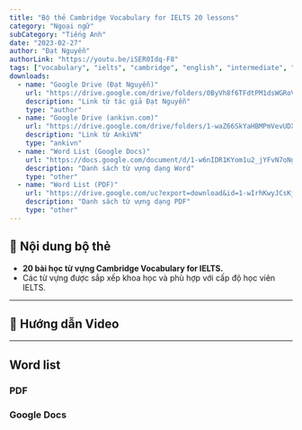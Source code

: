 ```yaml
---
title: "Bộ thẻ Cambridge Vocabulary for IELTS 20 lessons"
category: "Ngoại ngữ"
subCategory: "Tiếng Anh"
date: "2023-02-27"
author: "Đạt Nguyễn"
authorLink: "https://youtu.be/iSER0Idq-F8"
tags: ["vocabulary", "ielts", "cambridge", "english", "intermediate", "advanced"]
downloads:
  - name: "Google Drive (Đạt Nguyễn)"
    url: "https://drive.google.com/drive/folders/0ByVh8f6TFdtPM1dsWGRoVUNQVjA?resourcekey=0-LzzuynxLspFUtsf4qicUHA&usp=sharing"
    description: "Link từ tác giả Đạt Nguyễn"
    type: "author"
  - name: "Google Drive (ankivn.com)"
    url: "https://drive.google.com/drive/folders/1-waZ66SkYaHBMPmVevUDX4iqgctgKDFV?usp=sharing"
    description: "Link từ AnkiVN"
    type: "ankivn"
  - name: "Word List (Google Docs)"
    url: "https://docs.google.com/document/d/1-w6nIDR1KYom1u2_jYFvN7oNgmSdOYYL/edit?usp=sharing&ouid=117563252937742040116&rtpof=true&sd=true"
    description: "Danh sách từ vựng dạng Word"
    type: "other"
  - name: "Word List (PDF)"
    url: "https://drive.google.com/uc?export=download&id=1-wIrhKwyJCsKj1uVnjw6RBtTUE6-u8ZB"
    description: "Danh sách từ vựng dạng PDF"
    type: "other"
---
```


## 📝 **Nội dung bộ thẻ**

- **20 bài học từ vựng Cambridge Vocabulary for IELTS.**
- Các từ vựng được sắp xếp khoa học và phù hợp với cấp độ học viên IELTS.

---

## 🥇 **Hướng dẫn Video**


<YouTubeEmbed videoId="iSER0Idq-F8" />

---

## Word list

### PDF


<PDFEmbed 
  driveId="1-wIrhKwyJCsKj1uVnjw6RBtTUE6-u8ZB" 
  title="Cambridge Vocabulary for IELTS - Word List"
  description="Danh sách từ vựng đầy đủ cho 20 bài học Cambridge Vocabulary for IELTS"
/>

### Google Docs

<PDFEmbed 
  driveId="1-w6nIDR1KYom1u2_jYFvN7oNgmSdOYYL" 
  title="Cambridge Vocabulary for IELTS - Word List"
  description="Danh sách từ vựng đầy đủ cho 20 bài học Cambridge Vocabulary for IELTS"
/>
